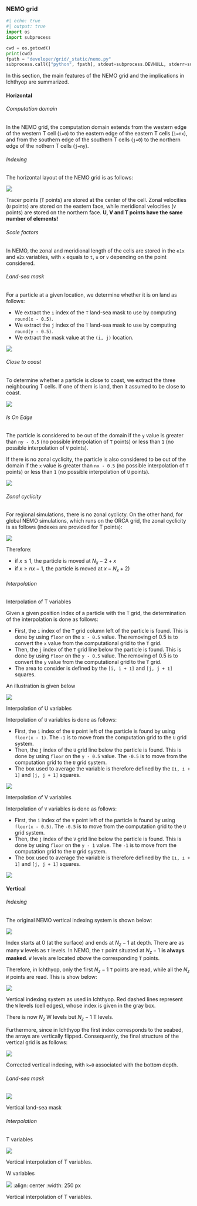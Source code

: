 ### NEMO grid

```python
#| echo: true
#| output: true
import os
import subprocess

cwd = os.getcwd()
print(cwd)
fpath = "developer/grid/_static/nemo.py"
subprocess.call(["python", fpath], stdout=subprocess.DEVNULL, stderr=subprocess.DEVNULL)
```

In this section, the main features of the NEMO grid and the implications in Ichthyop are summarized.

#### Horizontal

###### Computation domain

In the NEMO grid, the computation domain extends from the western edge of the western T cell (`i=0`) to the eastern edge of the eastern T cells (`i=nx`), and from the
southern edge of the southern T cells (`j=0`) to the northern edge of the nothern T cells (`j=ny`).

###### Indexing

The horizontal layout of the NEMO grid is as follows:

![ ](developer/grid/_static/nemo_hor_index.png)

Tracer points (`T` points) are stored at the center of the cell. Zonal velocities (`U` points) are stored on the eastern face, while meridional velocities (`V` points) are stored on the northern face. **U, V and T points have the same number of elements!**

###### Scale factors

In NEMO, the zonal and meridional length of the cells are stored in the `e1x` and `e2x` variables, with `x` equals to `t`, `u` or `v` depending on the point considered.

###### Land-sea mask

For a particle at a given location, we determine whether it is on land as follows:

- We extract the `i` index of the `T` land-sea mask to use by computing `round(x - 0.5)`.
- We extract the `j` index of the `T` land-sea mask to use by computing `round(y - 0.5)`.
- We extract the mask value at the `(i, j)` location.

![ ](developer/grid/_static/landsea_mask_nemo.svg)

###### Close to coast

To determine whether a particle is close to coast, we extract the three neighbouring T cells. If one of them is land, then it assumed to be close to coast.

![ ](developer/grid/_static/close_to_coast_nemo.svg)


###### Is On Edge

The particle is considered to be out of the domain if the `y` value is greater than `ny - 0.5` (no possible interpolation of `T` points) or less than `1` (no possible interpolation of `V` points).

If there is no zonal cyclicity, the particle is also considered to be out of the domain if the `x` value is greater than `nx - 0.5` (no possible interpolation of `T` points) or less than `1` (no possible interpolation of `U` points).

![](developer/grid/_static/is_on_edge_nemo.svg)

###### Zonal cyclicity

For regional simulations, there is no zonal cyclicty. On the other hand, for global NEMO simulations, which runs
on the ORCA grid, the zonal cyclicity is as follows (indexes are provided for T points):

![](developer/grid/_static/zonal_cyclicity_nemo.svg)

Therefore:

- if $x \leq 1$, the particle is moved at $N_x - 2 + x$
- if $x \geq nx - 1$, the particle is moved at $x - N_x + 2)$

###### Interpolation

######### Interpolation of T variables

Given a given position index of a particle with the `T` grid, the determination of the interpolation is done as follows:

- First, the `i` index of the `T` grid column left of the particle is found. This is done by using `floor` on the `x - 0.5` value. The removing of 0.5 is to convert the `x` value from the computational grid to the `T` grid.
- Then, the `j` index of the `T` grid line below the particle is found. This is done by using `floor` on the `y - 0.5` value. The removing of 0.5 is to convert the `y` value from the computational grid to the `T` grid.
- The area to consider is defined by the `[i, i + 1]` and `[j, j + 1]` squares.

An illustration is given below

![](developer/grid/_static/t_interpolation_nemo.svg)

######### Interpolation of U variables

Interpolation of `U` variables is done as follows:

- First, the `i` index of the `U` point left of the particle is found by using `floor(x - 1)`. The `-1` is to move from the computation grid to the `U` grid system.
- Then, the `j` index of the `U` grid line below the particle is found. This is done by using `floor` on the `y - 0.5` value. The `-0.5` is to move from the computation grid to the `U` grid system.
- The box used to average the variable is therefore defined by the `[i, i + 1]` and `[j, j + 1]` squares.

![](developer/grid/_static/u_interpolation_nemo.svg)

######### Interpolation of V variables

Interpolation of `V` variables is done as follows:

- First, the `i` index of the `V` point left of the particle is found by using `floor(x - 0.5)`. The `-0.5` is to move from the computation grid to the `U` grid system.
- Then, the `j` index of the `V` grid line below the particle is found. This is done by using `floor` on the `y - 1` value. The `-1` is to move from the computation grid to the `U` grid system.
- The box used to average the variable is therefore defined by the `[i, i + 1]` and `[j, j + 1]` squares.

![](developer/grid/_static/v_interpolation_nemo.svg)


#### Vertical

###### Indexing

The original NEMO vertical indexing system is shown below:

![](developer/grid/_static/nemo_ver_index.png)


Index starts at 0 (at the surface) and ends at $N_z - 1$ at depth. There are as many `W` levels as `T` levels. In NEMO, the `T` point situated at $N_z - 1$ **is always masked**. `W` levels are located *above* the corresponding `T` points.

Therefore, in Ichthyop, only the first $N_z - 1$ `T` points are read, while all the $N_z$ `W` points are read. This is show below:

![](developer/grid/_static/vertical_indexing_nemo.svg)


Vertical indexing system as used in Ichthyop. Red dashed lines represent the `W` levels (cell edges), whose index is given in the gray box.

There is now $N_z$ W levels but $N_z - 1$ T levels.

Furthermore, since in Ichthyop the first index corresponds to the seabed, the arrays are vertically flipped. Consequently, the final structure of the vertical grid is as follows:

![](developer/grid/_static/corrected_vertical_indexing_nemo.svg)


Corrected vertical indexing, with `k=0` associated with the bottom depth.

###### Land-sea mask

![](developer/grid/_static/vertical_landsea_mask_nemo.svg)


Vertical land-sea mask

###### Interpolation

######### T variables

![](developer/grid/_static/vertical_t_interpolation_nemo.svg)


Vertical interpolation of T variables.

######### W variables

![](developer/grid/_static/vertical_w_interpolation_nemo.svg)
:align: center
:width: 250 px

Vertical interpolation of T variables.
